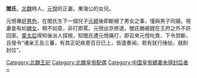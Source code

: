 '''閭氏'''，[[北魏|北魏]]時人，[[元悅|元悅]]的正妻。東海公的女兒。

元悅專[[男同性恋者|好男色]]，在閭氏生下一個兒子[[元颍|元颍]]後即斷絕了男女之事，僅與男子同寢。視妻妾有如[[婢女|婢女]]，稍不如意，非打即罵。元悅出京修道，閭氏猶被趕在王府之外不許回家。[[靈太后|靈太后]]得知後派人探視，知閭氏遭元悅痛打，即召來元悅叱責，下令禁斷，且發令“诸亲王及三蕃，有其正妃疾患百日已上，皆遣奏闻，若有犹行捶挞，就削封位”。

{{北魏皇后}}
{{DEFAULTSORT:L}}
[[Category:北魏王妃|Category:北魏王妃]]
[[Category:北魏皇帝配偶|Category:北魏皇帝配偶]]
[[Category:中国皇帝嫡妻未得封后者|Category:中国皇帝嫡妻未得封后者]]
[[Category:闾姓|~]]